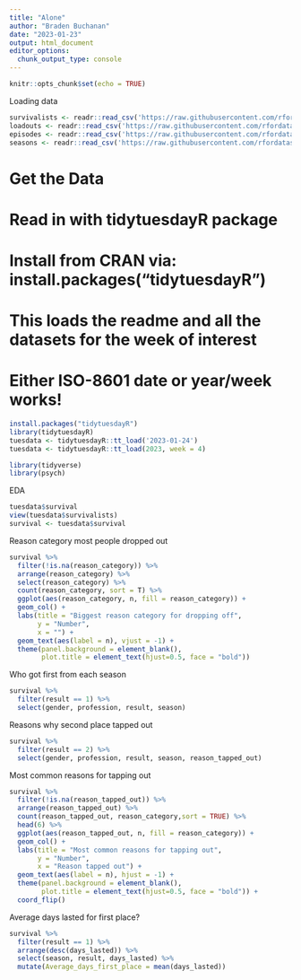 ```yaml
---
title: "Alone"
author: "Braden Buchanan"
date: "2023-01-23"
output: html_document
editor_options: 
  chunk_output_type: console
---
```


```r
knitr::opts_chunk$set(echo = TRUE)
```

Loading data
```r
survivalists <- readr::read_csv('https://raw.githubusercontent.com/rfordatascience/tidytuesday/master/data/2023/2023-01-24/survivalists.csv')
loadouts <- readr::read_csv('https://raw.githubusercontent.com/rfordatascience/tidytuesday/master/data/2023/2023-01-24/loudouts.csv')
episodes <- readr::read_csv('https://raw.githubusercontent.com/rfordatascience/tidytuesday/master/data/2023/2023-01-24/episodes.csv')
seasons <- readr::read_csv('https://raw.githubusercontent.com/rfordatascience/tidytuesday/master/data/2023/2023-01-24/seasons.csv')
```

# Get the Data

# Read in with tidytuesdayR package 
# Install from CRAN via: install.packages("tidytuesdayR")
# This loads the readme and all the datasets for the week of interest

# Either ISO-8601 date or year/week works!
```r
install.packages("tidytuesdayR")
library(tidytuesdayR)
tuesdata <- tidytuesdayR::tt_load('2023-01-24')
tuesdata <- tidytuesdayR::tt_load(2023, week = 4)
```

```r
library(tidyverse)
library(psych)
```

EDA
```r
tuesdata$survival
view(tuesdata$survivalists)
survival <- tuesdata$survival
```

Reason category most people dropped out
```r
survival %>%
  filter(!is.na(reason_category)) %>%
  arrange(reason_category) %>%
  select(reason_category) %>%
  count(reason_category, sort = T) %>%
  ggplot(aes(reason_category, n, fill = reason_category)) +
  geom_col() +
  labs(title = "Biggest reason category for dropping off",
       y = "Number",
       x = "") +
  geom_text(aes(label = n), vjust = -1) +
  theme(panel.background = element_blank(),
        plot.title = element_text(hjust=0.5, face = "bold"))
```

Who got first from each season
```r
survival %>%
  filter(result == 1) %>%
  select(gender, profession, result, season)
```

Reasons why second place tapped out
```r
survival %>%
  filter(result == 2) %>%
  select(gender, profession, result, season, reason_tapped_out)
```

Most common reasons for tapping out
```r
survival %>%
  filter(!is.na(reason_tapped_out)) %>%
  arrange(reason_tapped_out) %>%
  count(reason_tapped_out, reason_category,sort = TRUE) %>%
  head(6) %>%
  ggplot(aes(reason_tapped_out, n, fill = reason_category)) +
  geom_col() +
  labs(title = "Most common reasons for tapping out",
       y = "Number",
       x = "Reason tapped out") +
  geom_text(aes(label = n), hjust = -1) +
  theme(panel.background = element_blank(),
        plot.title = element_text(hjust=0.5, face = "bold")) +
  coord_flip()
```

Average days lasted for first place?
```r
survival %>%
  filter(result == 1) %>%
  arrange(desc(days_lasted)) %>%
  select(season, result, days_lasted) %>%
  mutate(Average_days_first_place = mean(days_lasted))
```

